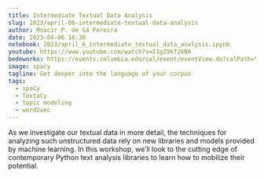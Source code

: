 ```yaml
---
title: Intermediate Textual Data Analysis
slug: 2023/april-06-intermediate-textual-data-analysis
author: Moacir P. de Sá Pereira
date: 2023-04-06 16:30
notebook: 2023/april_6_intermediate_textual_data_analysis.ipynb
youtube: https://www.youtube.com/watch?v=I1gZ9kT26RA
bedeworks: https://events.columbia.edu/cal/event/eventView.do?calPath=%2Fpublic%2Fcals%2FMainCal&guid=CAL-00bbdb7c-8595d028-0185-9852e47e-00004786events@columbia.edu&recurrenceId=
image: spacy
tagline: Get deeper into the language of your corpus
tags: 
  - spaCy
  - TextaCy
  - topic modeling
  - word2vec
---
```


As we investigate our textual data in more detail, the techniques for
analyzing such unstructured data rely on new libraries and models provided
by machine learning. In this workshop, we’ll look to the cutting edge of
contemporary Python text analysis libraries to learn how to mobilize their
potential.
